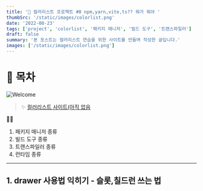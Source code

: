 ```yaml
---
title: '🎉 컬러리스트 프로젝트 #8 npm,yarn,vite,ts?? 뭐가 뭐야 '
thumbSrc: '/static/images/colorlist.png'
date: '2022-08-23'
tags: ['project', 'colorlist', '패키지 매니저', '빌드 도구', '트랜스파일러']
draft: false
summary: '본 포스트는 컬러리스트 연습을 위한 사이트를 만들며 작성한 글입니다.'
images: ['/static/images/colorlist.png']
---
```


# 📌 목차

![Welcome](/static/images/colorlist.png)

> ✨ [컬러리스트 사이트(아직 없음](https://www.)

💁🏻

1. 패키지 매니저 종류
2. 빌드 도구 종류
3. 트랜스파일러 종류
4. 런타임 종류

---

## 1. drawer 사용법 익히기 - 슬롯,칠드런 쓰는 법
